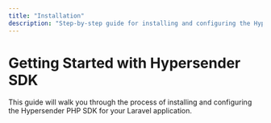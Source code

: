 ```yaml
---
title: "Installation"
description: "Step-by-step guide for installing and configuring the Hypersender PHP SDK in your Laravel application."
---
```


# Getting Started with Hypersender SDK

This guide will walk you through the process of installing and configuring the Hypersender PHP SDK for your Laravel application.

